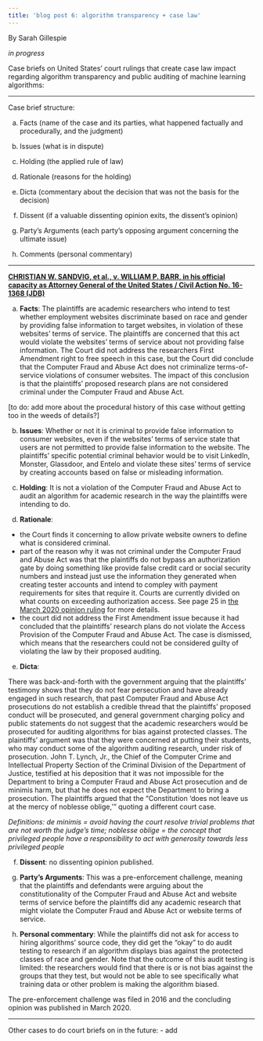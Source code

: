 ```yaml
---
title: 'blog post 6: algorithm transparency + case law'
---
```

 By Sarah Gillespie
 
 *in progress*
 
Case briefs on United States' court rulings that create case law impact regarding algorithm transparency and public auditing of machine learning algorithms:

***

Case brief structure:

(a) Facts (name of the case and its parties, what happened factually and procedurally, and the judgment)

(b) Issues (what is in dispute)

(c) Holding (the applied rule of law)

(d) Rationale (reasons for the holding)

(e) Dicta (commentary about the decision that was not the basis for the decision)

(f) Dissent (if a valuable dissenting opinion exits, the dissent’s opinion)

(g) Party’s Arguments (each party’s opposing argument concerning the ultimate issue)

(h) Comments (personal commentary)

***

**[CHRISTIAN W. SANDVIG, et al., v. WILLIAM P. BARR, in his official capacity as Attorney General of the United States / Civil Action No. 16-1368 (JDB)](https://www.aclu.org/sites/default/files/field_document/sandvig_opinion.pdf)**

(a) **Facts**:
The plaintiffs are academic researchers who intend to test whether employment websites discriminate based on race and gender by providing false information to target websites, in violation of these websites’ terms of service. The plaintiffs are concerned that this act would violate the websites' terms of service about not providing false information. The Court did not address the researchers First Amendment right to free speech in this case, but the Court did conclude that the Computer Fraud and Abuse Act does not criminalize terms-of-service violations of consumer websites. The impact of this conclusion is that the plaintiffs' proposed research plans are not considered criminal under the Computer Fraud and Abuse Act.

[to do: add more about the procedural history of this case without getting too in the weeds of details?]

(b) **Issues**:
Whether or not it is criminal to provide false information to consumer websites, even if the websites' terms of service state that users are not permitted to provide false information to the website. The plaintiffs' specific potential criminal behavior would be to visit LinkedIn, Monster, Glassdoor, and Entelo and violate these sites' terms of service by creating accounts based on false or misleading information.

(c) **Holding**:
It is not a violation of the Computer Fraud and Abuse Act to audit an algorithm for academic research in the way the plaintiffs were intending to do.

(d) **Rationale**:
- the Court finds it concerning to allow private website owners to define what is considered criminal.
- part of the reason why it was not criminal under the Computer Fraud and Abuse Act was that the plaintiffs do not bypass an authorization gate by doing something like provide false credit card or social security numbers and instead just use the information they generated when creating tester accounts and intend to compley with payment requirements for sites that require it. Courts are currently divided on what counts on exceeding authorization access. See page 25 in [the March 2020 opinion ruling](https://www.aclu.org/sites/default/files/field_document/sandvig_opinion.pdf) for more details.
- the court did not address the First Amendment issue because it had concluded that the plaintiffs' research plans do not violate the Access Provision of the Computer Fraud and Abuse Act. The case is dismissed, which means that the researchers could not be considered guilty of violating the law by their proposed auditing.

(e) **Dicta**:

There was back-and-forth with the government arguing that the plaintiffs' testimony shows that they do not fear persecution and have already engaged in such research,  that past Computer Fraud and Abuse Act prosecutions do not establish a credible thread that the plaintiffs' proposed conduct will be prosecuted, and general government charging policy and public statements do not suggest that the academic researchers would be prosecuted for auditing algorithms for bias against protected classes. The plaintiffs' argument was that they were concerned at putting their students, who may conduct some of the algorithm auditing research, under risk of prosecution. John T. Lynch, Jr., the Chief of the
Computer Crime and Intellectual Property Section of the Criminal Division of the Department of Justice, testified at his deposition that it was not impossible for the Department to bring a Computer Fraud and Abuse Act prosecution and de minimis harm, but that he does not expect the Department to bring a prosecution. The plaintiffs argued that the "Constitution 'does not leave us at the mercy of noblesse oblige,'" quoting a different court case.

*Definitions: de minimis = avoid having the court resolve trivial problems that are not worth the judge's time; noblesse oblige = the concept that privileged people have a responsibility to act with generosity towards less privileged people*

(f) **Dissent**: no dissenting opinion published.

(g) **Party’s Arguments**: 
This was a pre-enforcement challenge, meaning that the plaintiffs and defendants were arguing about the constitutionality of the Computer Fraud and Abuse Act and website terms of service before the plaintiffs did any academic research that might violate the Computer Fraud and Abuse Act or website terms of service.

(h) **Personal commentary**:
While the plaintiffs did not ask for access to hiring algorithms' source code, they did get the "okay" to do audit testing to research if an algorithm displays bias against the protected classes of race and gender. Note that the outcome of this audit testing is limited: the researchers would find that there is or is not bias against the groups that they test, but would not be able to see specifically what training data or other problem is making the algorithm biased.

The pre-enforcement challenge was filed in 2016 and the concluding opinion was published in March 2020.

***

Other cases to do court briefs on in the future:
- add